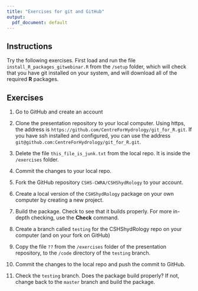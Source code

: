 ```yaml
---
title: "Exercises for git and GitHub"
output:
  pdf_document: default
---
```

## Instructions
Try the following exercises. First load and run the file
`install_R_packages_gitwebinar.R` from the `/setup` folder,
which will check that you have git installed on your system,
and will download all of the required **R** packages.

## Exercises
1. Go to GitHub and create an account

2. Clone the presentation repository to your local computer. Using https, the
address is `https://github.com/CentreForHydrology/git_for_R.git`. If you have ssh installed
and configured, you can use the address `git@github.com:CentreForHydrology/git_for_R.git`.

3. Delete the file `this_file_is_junk.txt` from the local repo. It
is inside the `/exercises` folder.

4. Commit the changes to your local repo.

5. Fork the GitHub repository `CSHS-CWRA/CSHShydRology`
to your account.

6. Create a local version of the `CSHShydRology` package on your own computer by creating a new project. 

7. Build the package. Check to see that it builds properly. For more in-depth checking, use the **Check** command.

8. Create a branch called `testing` for the CSHShydRology repo on your computer (and on your fork on GitHub)

9. Copy the file `??` from the `/exercises` folder of the presentation repository, to the `/code` directory of the `testing` branch.

10. Commit the changes to the local repo and push the commit to GitHub.

11. Check the `testing` branch. Does the package build properly? If not, change back to the `master` branch and build the package.